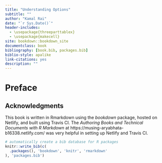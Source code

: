 ```yaml
--- 
title: "Understanding Options"
subtitle: "" 
author: "Kamal Rai"
date: "`r Sys.Date()`"
header-includes:
  - \usepackage{threeparttablex}
  - \usepackage{makecell}
site: bookdown::bookdown_site
documentclass: book
bibliography: [book.bib, packages.bib]
biblio-style: apalike
link-citations: yes
description: ""
---
```


# Preface {-}

## Acknowledgments {-}

This book is written in Rmarkdown using the _bookdown_ package, hosted on Netlify, and built using Travis CI. The _Authoring Books and Technical Documents with R Markdown_ at https://musing-aryabhata-b16338.netlify.com/ was very helpful in setting up Netlify and Travis CI. 

```r
# automatically create a bib database for R packages
knitr::write_bib(c(
  .packages(), 'bookdown', 'knitr', 'rmarkdown'
), 'packages.bib')
```
